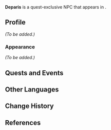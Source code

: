 {{Meta
<!-- Remove this template after adding the missing info -->
|missing_NPC_profile  = yes
<!--
|missing_NPC_idle     = yes
|missing_NPC_dialogue = yes
-->
}}
{{Character Infobox
|type             = Quest NPC
|image            = NPC Deparis.png
|realname         = <!-- Optional, if different from in-game name -->
|deceased         = <!-- Past (for deceased prior to events of the game) or free response -->
|region           = Fontaine
|location         = Fontaine
|affiliation      = Beret Society
|title            = "Beret Society" Member

|ancestry         = <!-- Clan/family -->
|father           = 
|mother           = 
|spouse           = 
|sibling          = 
|child            = 
|relative         = 

|voiceEN          = [[imdb:nm11170792|Patrick Mealey]]<ref name="Patrick Mealey 2">Twitter: [https://twitter.com/PatrickMealeyVO/status/1707144617773125919 EN VA Self Announcement] ([https://web.archive.org/web/20230927223320/https://twitter.com/PatrickMealeyVO/status/1707144617773125919 Archived])</ref>
|voiceCN          = 
|voiceJP          = 
|voiceKR          = 
}}
'''Deparis''' is a quest-exclusive NPC that appears in {{Quest|It's What He Deserves}}.
<!--
==Location==
{{subst:#tag:gallery|
NPC Location {{subst:#titleparts:{{subst:PAGENAME}}}}.png{{subst:!}}{{subst:#titleparts:{{subst:PAGENAME}}}}'s location
NPC Location {{subst:#titleparts:{{subst:PAGENAME}}}} Context.png{{subst:!}}Additional context
}}
-->
==Profile==
<!--Detailed story/lore information goes here.-->
''(To be added.)''

===Appearance===
<!--Keep appearance section short and concise. Limit to 2 paragraphs with 3-4 sentences each.-->
''(To be added.)''

==Quests and Events==
{{Quests and Events}}
<!--
==Idle Quotes==
{{Dialogue Start}}
: {{DIcon|Idle}} {{Tx}}
:: {{A|VO {{subst:#titleparts:{{subst:PAGENAME}}}} 01.ogg}} "{{Tx}}"
{{Dialogue End}}

==Dialogue==
{{Dialogue Start}}
:'''{{subst:#titleparts:{{subst:PAGENAME}}}}:''' 
:{{DIcon}}
{{Dialogue End}}
<!--
==Event Dialogue==
===Event Name===
{{Dialogue Start}}
:'''{{subst:#titleparts:{{subst:PAGENAME}}}}:'''
{{Dialogue End}}
-->
==Other Languages==
{{Other Languages|default_hidden=1
|en      = Deparis
|zhs     = 德帕里
|zhs_rm  = Dépàlǐ
|zht     = 德帕里
|zht_rm  = Dépàlǐ
|ja      = デパリ
|ja_rm   = Depari
|ko      = 드파리
|es      = Deparis
|fr      = Deparis
|ru      = Депарис
|th      = Deparis
|vi      = Deparis
|de      = Deparis
|id      = Deparis
|pt      = Deparis
|tr      = Deparis
|it      = Deparis
}}

==Change History==
{{Change History|4.1}}

==References==
{{Reflist}}